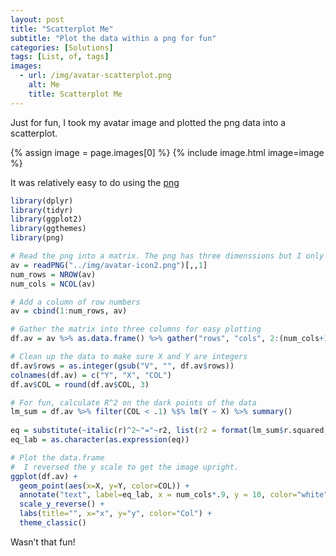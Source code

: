 ```yaml
---
layout: post
title: "Scatterplot Me"
subtitle: "Plot the data within a png for fun"
categories: [Solutions]
tags: [List, of, tags]
images:
  - url: /img/avatar-scatterplot.png
    alt: Me
    title: Scatterplot Me
---
```


Just for fun, I took my avatar image and plotted the png data into a scatterplot.

{% assign image = page.images[0] %}
{% include image.html image=image %}

 It was relatively easy to do using the [png](http://www.rforge.net/png/)

```r
library(dplyr)
library(tidyr)
library(ggplot2)
library(ggthemes)
library(png)

# Read the png into a matrix. The png has three dimenssions but I only care about one.
av = readPNG("../img/avatar-icon2.png")[,,1]
num_rows = NROW(av)
num_cols = NCOL(av)

# Add a column of row numbers
av = cbind(1:num_rows, av)

# Gather the matrix into three columns for easy plotting
df.av = av %>% as.data.frame() %>% gather("rows", "cols", 2:(num_cols+1))

# Clean up the data to make sure X and Y are integers
df.av$rows = as.integer(gsub("V", "", df.av$rows))
colnames(df.av) = c("Y", "X", "COL")
df.av$COL = round(df.av$COL, 3)

# For fun, calculate R^2 on the dark points of the data
lm_sum = df.av %>% filter(COL < .1) %$% lm(Y ~ X) %>% summary()
  
eq = substitute(~italic(r)^2~"="~r2, list(r2 = format(lm_sum$r.squared, digits = 3)))
eq_lab = as.character(as.expression(eq))

# Plot the data.frame
#  I reversed the y scale to get the image upright.
ggplot(df.av) +
  geom_point(aes(x=X, y=Y, color=COL)) +
  annotate("text", label=eq_lab, x = num_cols*.9, y = 10, color="white", parse=T, size=5.5)+
  scale_y_reverse() + 
  labs(title="", x="x", y="y", color="Col") +
  theme_classic()

```

Wasn't that fun!
